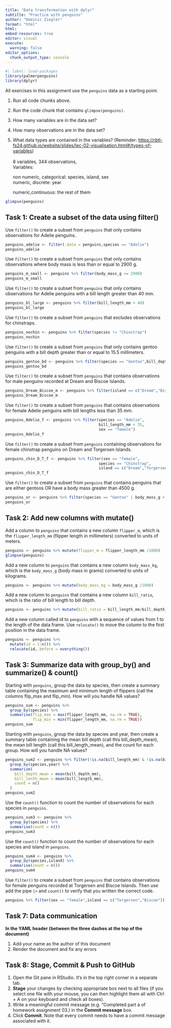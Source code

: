 ```yaml
---
title: "Data transformation with dplyr"
subtitle: "Practice with penguins"
author: "Dominic Ziegler"
format: "html"
html:
embed-resources: true
editor: visual
execute:
  warning: false
editor_options: 
  chunk_output_type: console
---
```


```r
#| label: load-packages
library(palmerpenguins)
library(dplyr)

```

All exercises in this assignment use the `penguins` data as a starting point.

1.  Run all code chunks above.

2.  Run the code chunk that contains `glimpse(penguins)`.

3.  How many variables are in the data set?

4.  How many observations are in the data set?

5.  What data types are contained in the variables? (Reminder: [https://rbtl-fs24.github.io/website/slides/lec-02-visualisation.html#/types-of-variables](https://ds4owd-001.github.io/website/slides/lec-02-visualisation.html#/types-of-variables){.uri})\
    \
    8 variables, 344 observations,\
    Variables:

    non numeric, categorical: species, island, sex\
    numeric, discrete: year

    numeric,continuous: the rest of them

```r
glimpse(penguins)
```

## Task 1: Create a subset of the data using filter()

Use `filter()` to create a subset from `penguins` that only contains observations for Adelie penguins.

```r
penguins_adelie <- filter(.data = penguins,species == "Adelie")
penguins_adelie
```

Use `filter()` to create a subset from `penguins` that only contains observations where body mass is less than or equal to 2900 g.

```r
penguins_m_small <- penguins %>% filter(body_mass_g <= 2900)
penguins_m_small
```

Use `filter()` to create a subset from `penguins` that only contains observations for Adelie penguins with a bill length greater than 40 mm.

```r
penguins_bl_large <- penguins %>% filter(bill_length_mm > 40)
penguins_bl_large
```

Use `filter()` to create a subset from `penguins` that excludes observations for chinstraps.

```r
penguins_nochin <- penguins %>% filter(species != "Chinstrap")
penguins_nochin
```

Use `filter()` to create a subset from `penguins` that only contains gentoo penguins with a bill depth greater than or equal to 15.5 millimeters.

```r
penguins_gentoo_bd <- penguins %>% filter(species == "Gentoo",bill_depth_mm >= 15.5)
penguins_gentoo_bd
```

Use `filter()` to create a subset from `penguins` that contains observations for male penguins recorded at Dream and Biscoe Islands.

```r
penguins_Dream_Biscoe_m <- penguins %>% filter(island == c("Dream","Biscoe"),sex == "male")
penguins_Dream_Biscoe_m
```

Use `filter()` to create a subset from `penguins` that contains observations for female Adelie penguins with bill lengths less than 35 mm.

```r
penguins_Adelie_f <- penguins %>% filter(species == "Adelie",
                                         bill_length_mm < 35,
                                         sex == "female")
penguins_Adelie_f
```

Use `filter()` to create a subset from `penguins` containing observations for female chinstrap penguins on Dream and Torgersen Islands.

```r
penguins_chin_D_T_f <- penguins %>% filter(sex == "female",
                                         species == "Chinstrap", 
                                         island == c("Dream","Torgersen"))
penguins_chin_D_T_f
```

Use `filter()` to create a subset from `penguins` that contains penguins that are either gentoos OR have a body mass greater than 4500 g.

```r
penguins_or <- penguins %>% filter(species == "Gentoo" | body_mass_g > 4500)
penguins_or
```

## Task 2: Add new columns with mutate()

Add a column to `penguins` that contains a new column `flipper_m`, which is the `flipper_length_mm` (flipper length in millimeters) converted to units of meters.

```r
penguins <- penguins %>% mutate(flipper_m = flipper_length_mm /1000)
glimpse(penguins)
```

Add a new column to `penguins` that contains a new column `body_mass_kg`, which is the `body_mass_g` (body mass in grams) converted to units of kilograms.

```r
penguins <- penguins %>% mutate(body_mass_kg = body_mass_g /1000)
```

Add a new column to `penguins` that contains a new column `bill_ratio`, which is the ratio of bill length to bill depth.

```r
penguins <- penguins %>% mutate(bill_ratio = bill_length_mm/bill_depth_mm)
```

Add a new column called id to `penguins` with a sequence of values from 1 to the length of the data frame. Use `relocate()` to move the column to the first position in the data frame.

```r
penguins <- penguins %>% 
  mutate(id = 1:n()) %>% 
  relocate(id,.before = everything())
```

## Task 3: Summarize data with group_by() and summarize() & count()

Starting with `penguins`, group the data by species, then create a summary table containing the maximum and minimum length of flippers (call the columns flip_max and flip_min). How will you handle NA values?

```r
penguins_sum <- penguins %>% 
  group_by(species) %>% 
  summarise(flip_max = max(flipper_length_mm, na.rm = TRUE),
            flip_min = min(flipper_length_mm, na.rm = TRUE))
penguins_sum
```

Starting with `penguins`, group the data by species and year, then create a summary table containing the mean bill depth (call this bill_depth_mean), the mean bill length (call this bill_length_mean), and the count for each group. How will you handle NA values?

```r
penguins_sum2 <- penguins %>% filter(!is.na(bill_length_mm) & !is.na(bill_depth_mm)) %>% 
  group_by(species,year) %>% 
  summarize(
    bill_depth_mean = mean(bill_depth_mm),
    bill_lenth_mean = mean(bill_length_mm),
    count = n()
  )
penguins_sum2
```

Use the `count()` function to count the number of observations for each species in `penguins`.

```r
penguins_sum3 <- penguins %>%
  group_by(species) %>%
  summarise(count = n())
penguins_sum3
```

Use the `count()` function to count the number of observations for each species and island in `penguins`.

```r
penguins_sum4 <- penguins %>%
  group_by(species,island) %>%
  summarise(count = n())
penguins_sum4
```

Use `filter()` to create a subset from `penguins` that contains observations for female penguins recorded at Torgersen and Biscoe Islands. Then use add the pipe `|>` and `count()` to verify that you written the correct code.

```r
penguins %>% filter(sex == "female",island == c("Torgersen","Biscoe")) %>% count(sex, island)

```

## Task 7: Data communication

**In the YAML header (between the three dashes at the top of the document)**

1.  Add your name as the author of this document
2.  Render the document and fix any errors

## Task 8: Stage, Commit & Push to GitHub

1.  Open the Git pane in RStudio. It's in the top right corner in a separate tab.
2.  **Stage** your changes by checking appropriate box next to all files (if you select one file with your mouse, you can then highlight them all with Ctrl + A on your keyboard and check all boxes).
3.  Write a meaningful commit message (e.g. "Completed part a of homework assignment 03.) in the **Commit message** box.
4.  Click **Commit**. Note that every commit needs to have a commit message associated with it.
